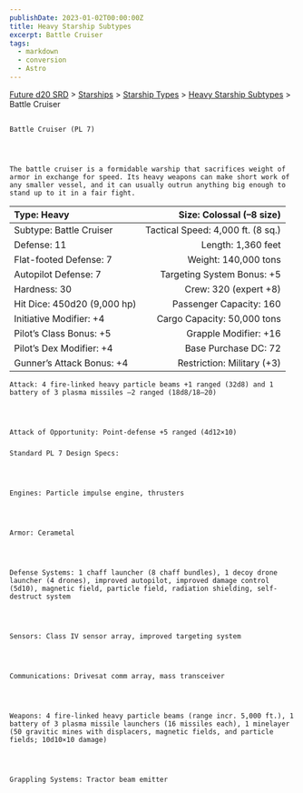 ```yaml
---
publishDate: 2023-01-02T00:00:00Z
title: Heavy Starship Subtypes
excerpt: Battle Cruiser
tags:
  - markdown
  - conversion
  - Astro
---
```







[Future d20 SRD](/#futureD20)
     > [Starships](future-d20-srd-starships-index)
     > [Starship Types](future-d20-srd-starships-starship-types-index)
     > [Heavy Starship Subtypes](future-d20-srd-starships-starship-types-heavy-starship-subtypes-index)
     > Battle Cruiser
    




## 
    Battle Cruiser (PL 7)
   



    The battle cruiser is a formidable warship that sacrifices weight of armor in exchange for speed. Its heavy weapons can make short work of any smaller vessel, and it can usually outrun anything big enough to stand up to it in a fair fight.
   


| Type: Heavy | Size: Colossal (–8 size) |
| :------------- | --------------------------: |
| Subtype: Battle Cruiser | Tactical Speed: 4,000 ft. (8 sq.) |
| Defense: 11 | Length: 1,360 feet |
| Flat-footed Defense: 7 | Weight: 140,000 tons |
| Autopilot Defense: 7 | Targeting System Bonus: +5 |
| Hardness: 30 | Crew: 320 (expert +8) |
| Hit Dice: 450d20 (9,000 hp) | Passenger Capacity: 160 |
| Initiative Modifier: +4 | Cargo Capacity: 50,000 tons |
| Pilot’s Class Bonus: +5 | Grapple Modifier: +16 |
| Pilot’s Dex Modifier: +4 | Base Purchase DC: 72 |
| Gunner’s Attack Bonus: +4 | Restriction: Military (+3) |




    Attack: 4 fire-linked heavy particle beams +1 ranged (32d8) and 1 battery of 3 plasma missiles –2 ranged (18d8/18–20)
   



    Attack of Opportunity: Point-defense +5 ranged (4d12×10)
   


### 
    Standard PL 7 Design Specs:
   



    Engines: Particle impulse engine, thrusters
   



    Armor: Cerametal
   



    Defense Systems: 1 chaff launcher (8 chaff bundles), 1 decoy drone launcher (4 drones), improved autopilot, improved damage control (5d10), magnetic field, particle field, radiation shielding, self-destruct system
   



    Sensors: Class IV sensor array, improved targeting system
   



    Communications: Drivesat comm array, mass transceiver
   



    Weapons: 4 fire-linked heavy particle beams (range incr. 5,000 ft.), 1 battery of 3 plasma missile launchers (16 missiles each), 1 minelayer (50 gravitic mines with displacers, magnetic fields, and particle fields; 10d10×10 damage)
   



    Grappling Systems: Tractor beam emitter
   





